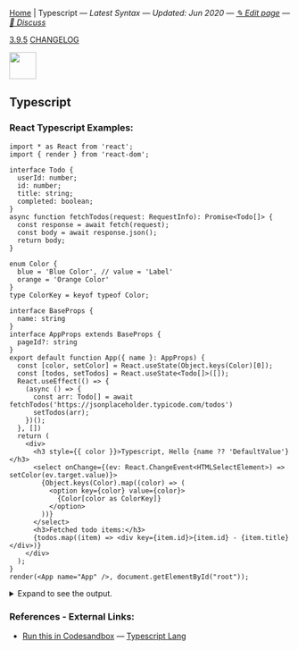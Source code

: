 
[Home](/) | Typescript — _Latest Syntax — Updated: Jun 2020 — [✎ Edit page](https://github.com/ngduc/syntax.codes/edit/master/docs/typescript.mdx) — [💬 Discuss](https://github.com/ngduc/syntax.codes/issues/1)_

<a className="tagButton" href="https://github.com/microsoft/TypeScript/releases">3.9.5</a> <a className="tagButton" href="https://www.typescriptlang.org/docs/handbook/release-notes/typescript-3-9.html">CHANGELOG</a>

<img src="https://miro.medium.com/max/300/1*ts3lYA8TB3a6qWmDknphoQ.png" height="48" />

## Typescript

### React Typescript Examples:

```.tsx
import * as React from 'react';
import { render } from 'react-dom';
  
interface Todo {
  userId: number;
  id: number;
  title: string;
  completed: boolean;
}
async function fetchTodos(request: RequestInfo): Promise<Todo[]> {
  const response = await fetch(request);
  const body = await response.json();
  return body;
}
  
enum Color {
  blue = 'Blue Color', // value = 'Label'
  orange = 'Orange Color'
}
type ColorKey = keyof typeof Color;
  
interface BaseProps {
  name: string
}
interface AppProps extends BaseProps {
  pageId?: string
}
export default function App({ name }: AppProps) {
  const [color, setColor] = React.useState(Object.keys(Color)[0]);
  const [todos, setTodos] = React.useState<Todo[]>([]);
  React.useEffect(() => {
    (async () => {
      const arr: Todo[] = await fetchTodos('https://jsonplaceholder.typicode.com/todos')
      setTodos(arr);
    })();
  }, [])
  return (
    <div>
      <h3 style={{ color }}>Typescript, Hello {name ?? 'DefaultValue'}</h3>
      <select onChange={(ev: React.ChangeEvent<HTMLSelectElement>) => setColor(ev.target.value)}>
        {Object.keys(Color).map((color) => (
          <option key={color} value={color}>
            {Color[color as ColorKey]}
          </option>
        ))}
      </select>
      <h3>Fetched todo items:</h3>
      {todos.map((item) => <div key={item.id}>{item.id} - {item.title}</div>)}
    </div>
  );
}
render(<App name="App" />, document.getElementById("root"));
```

<details>
  <summary>Expand to see the output.</summary>  
  <iframe
    src="https://codesandbox.io/embed/typescript-examples-iwt4o?module=/src/index.tsx&theme=light&view=preview&hidenavigation=1&hidedevtools=1"
    style={{ width: '100%', height: 300, border: 0, borderRadius: 4 }}
    allow="accelerometer; ambient-light-sensor; camera; encrypted-media; geolocation; gyroscope; hid; microphone; midi; payment; usb; vr; xr-spatial-tracking"
    sandbox="allow-autoplay allow-forms allow-modals allow-popups allow-presentation allow-same-origin allow-scripts"
  ></iframe>
</details>

### References - External Links:
- [Run this in Codesandbox](https://codesandbox.io/s/typescript-examples-iwt4o?module=/src/index.tsx) — [Typescript Lang](https://www.typescriptlang.org)
